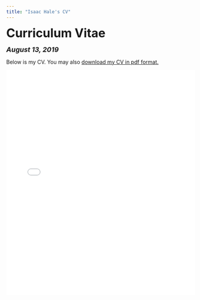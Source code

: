 ```yaml
---
title: "Isaac Hale's CV"
---
```


<head>

<!-- Global site tag (gtag.js) - Google Analytics -->
<script async src="https://www.googletagmanager.com/gtag/js?id=UA-140699540-1"></script>
<script>
  window.dataLayer = window.dataLayer || [];
  function gtag(){dataLayer.push(arguments);}
  gtag('js', new Date());

  gtag('config', 'UA-140699540-1');
</script>
</head>


<font size="+3"><b>Curriculum Vitae</b></font>

<font size="+1"><b><i>August 13, 2019</b></i></font>

<html>
Below is my CV. You may also <a href="files/Isaac Hale CV 8-13e-19.pdf">download my CV in pdf format.</a>

<embed src="files/Isaac Hale CV 8-13-19.pdf" type="application/pdf" width="100%" height="600px" />
</body>
</html>